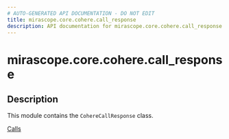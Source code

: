 ```yaml
---
# AUTO-GENERATED API DOCUMENTATION - DO NOT EDIT
title: mirascope.core.cohere.call_response
description: API documentation for mirascope.core.cohere.call_response
---
```


# mirascope.core.cohere.call_response

<ApiType type="Module" />

## Description

This module contains the `CohereCallResponse` class.

<Info title="Usage">

[Calls](/docs/mirascope/learn/calls#handling-responses)

</Info>



